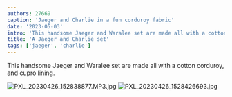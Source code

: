 ```yaml
---
authors: 27669
caption: 'Jaeger and Charlie in a fun corduroy fabric'
date: '2023-05-03'
intro: 'This handsome Jaeger and Waralee set are made all with a cotton corduroy, and cupro lining.'
title: 'A Jaeger and Charlie set'
tags: ['jaeger', 'charlie']
---
```


<!-- truncate -->

This handsome Jaeger and Waralee set are made all with a cotton corduroy, and cupro lining.

![PXL_20230426_152838877.MP3.jpg](https://posts.freesewing.org/uploads/PXL_20230426_152838877_MP_3_c814f0d18c.jpg)
![PXL_20230426_1528426693.jpg](https://posts.freesewing.org/uploads/PXL_20230426_1528426693_27c64b2a02.jpg)
